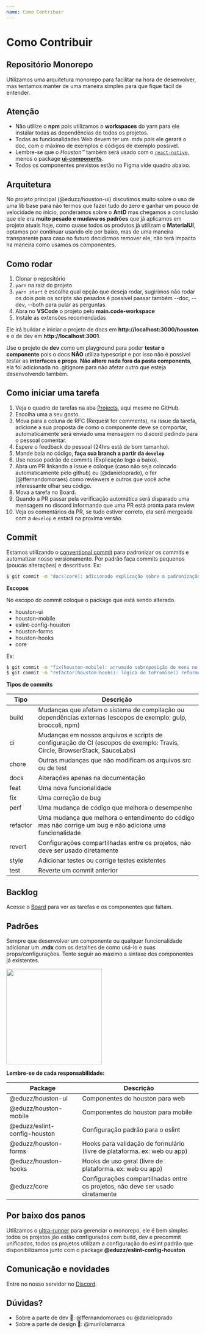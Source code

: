 ```yaml
---
name: Como Contribuir
---
```


# Como Contribuir

## Repositório Monorepo

Utilizamos uma arquitetura monorepo para facilitar na hora de desenvolver,
mas tentamos manter de uma maneira simples para que fique fácil de entender.

## Atenção

- Não utilize o **npm** pois utilizamos o **workspaces** do yarn para ele instalar todas as dependências de todos os projetos.
- Todas as funcionalidades Web devem ter um .mdx pois ele gerará o doc, com o máximo de exemplos e códigos de exemplo possível.
- Lembre-se que o _Houston™️_ também será usado com o [`react-native`](https://reactnative.dev), menos o package [**ui-components**](https://github.com/eduzz/houston/tree/master/pages/ui-components).
- Todos os componentes previstos estão no Figma vide quadro abaixo.

## Arquitetura

No projeto principal (@eduzz/houston-ui) discutimos muito sobre o uso de uma lib base para não termos que fazer tudo
do zero e ganhar um pouco de velocidade no início, ponderamos sobre o **AntD** mas chegamos a conclusão que ele era
**muito pesado e mudava os padrões** que já aplicamos em projeto atuais hoje, como quase todos os produtos já utilizam
o **MaterialUI**, optamos por continuar usando ele por baixo, mas de uma maneira transparente para caso no futuro decidirmos
remover ele, não terá impacto na maneira como usamos os componentes.

## Como rodar

1. Clonar o repositório
2. `yarn` na raiz do projeto
3. `yarn start` e escolha qual opção que deseja rodar, sugirimos não rodar os dois pois os scripts são pesados
   é possível passar também --doc, --dev, --both para pular as perguntas.
4. Abra no **VSCode** o projeto pelo **main.code-workspace**
5. Instale as extensões recomendadas

Ele irá buildar e iniciar o projeto de docs em **http://localhost:3000/houston** e o de dev em **http://localhost:3001**.

Use o projeto de **dev** como um playground para poder **testar o componente** pois o docs **NÃO** utiliza typescript e
por isso não é possível testar as **interfaces e props**. **Não altere nada fora da pasta components**, ela foi adicionada no
.gitignore para não afetar outro que esteja desenvolvendo também.

## Como iniciar uma tarefa

1. Veja o quadro de tarefas na aba [Projects](https://github.com/eduzz/houston/projects/3), aqui mesmo no GitHub.
2. Escolha uma a seu gosto.
3. Mova para a coluna de RFC (Request for comments), na issue da tarefa, adicione a sua proposta de como o componente deve se comportar, automaticamente será enviado uma mensagem no discord pedindo para o pessoal comentar.
4. Espere o feedback do pessoal (24hrs está de bom tamanho).
5. Mande bala no código, **faça sua branch a partir da `develop`**
6. Use nosso padrão de commits (Explicação logo a baixo).
7. Abra um PR linkando a issue e coloque (caso não seja colocado automaticamente pelo github) eu (@danieloprado), o fer (@ffernandomoraes) como reviewers e outros que você ache interessante olhar seu código.
8. Mova a tarefa no Board.
9. Quando a PR passar pela verificação automática será disparado uma mensagem no discord informando que uma PR está pronta para review.
10. Veja os comentários da PR, se tudo estiver correto, ela será mergeada com a `develop` e estará na proxima versão.

## Commit

Estamos utilizando o [conventional commit](https://www.conventionalcommits.org/pt-br/v1.0.0/) para padronizar os commits e automatizar nosso versionamento.
Por padrão faça commits pequenos (poucas alterações) e descritivos. Ex:

```bash
$ git commit -m "docs(core): adicionado explicação sobre a padronização de commits"
```

**Escopos**

No escopo do commit coloque o package que está sendo alterado.

- houston-ui
- houston-mobile
- eslint-config-houston
- houston-forms
- houston-hooks
- core

Ex:

```bash
$ git commit -m "fix(houston-mobile): arrumado sobreposição do menu no mobile"
$ git commit -m "refactor(houston-hooks): lógica do toPromise() reformulada"
```

**Tipos de commits**

| Tipo     | Descrição                                                                                                                 |
| -------- | ------------------------------------------------------------------------------------------------------------------------- |
| build    | Mudanças que afetam o sistema de compilação ou dependências externas (escopos de exemplo: gulp, broccoli, npm)            |
| ci       | Mudanças em nossos arquivos e scripts de configuração de CI (escopos de exemplo: Travis, Circle, BrowserStack, SauceLabs) |
| chore    | Outras mudanças que não modificam os arquivos src ou de test                                                              |
| docs     | Alterações apenas na documentação                                                                                         |
| feat     | Uma nova funcionalidade                                                                                                   |
| fix      | Uma correção de bug                                                                                                       |
| perf     | Uma mudança de código que melhora o desempenho                                                                            |
| refactor | Uma mudança que melhora o entendimento do código mas não corrige um bug e não adiciona uma funcionalidade                 |
| revert   | Configurações compartilhadas entre os projetos, não deve ser usado diretamente                                            |
| style    | Adicionar testes ou corrige testes existentes                                                                             |
| test     | Reverte um commit anterior                                                                                                |

## Backlog

Acesse o [Board](https://github.com/eduzz/houston/projects/3) para ver as tarefas e os componentes que faltam.

## Padrões

Sempre que desenvolver um componente ou qualquer funcionalidade adicionar um **.mdx** com os detalhes de como usá-lo e
suas props/configurações. Tente seguir ao máximo a sintaxe dos componentes já existentes.

<img src='/houston/img/example.png' width='250' />

**Lembre-se de cada responsabilidade:**

| Package                      | Descrição                                                                      |
| ---------------------------- | ------------------------------------------------------------------------------ |
| @eduzz/houston-ui            | Componentes do houston para web                                                |
| @eduzz/houston-mobile        | Componentes do houston para mobile                                             |
| @eduzz/eslint-config-houston | Configuração padrão para o eslint                                              |
| @eduzz/houston-forms         | Hooks para validação de formulário (livre de plataforma. ex: web ou app)       |
| @eduzz/houston-hooks         | Hooks de uso geral (livre de plataforma. ex: web ou app)                       |
| @eduzz/core                  | Configurações compartilhadas entre os projetos, não deve ser usado diretamente |

## Por baixo dos panos

Utilizamos o [ultra-runner](https://www.npmjs.com/package/ultra-runner) para gerenciar o monorepo, ele é bem simples
todos os projetos jão estão configurados com build, dev e precommit unificados, todos os projetos utilizam a configuração do eslint
padrão que disponibilizamos junto com o package **@eduzz/eslint-config-houston**

## Comunicação e novidades

Entre no nosso servidor no [Discord](https://discord.gg/EeCnYRsCkX).

## Dúvidas?

- Sobre a parte de dev 💪: @ffernandomoraes ou @danieloprado
- Sobre a parte de design 🌈: @murilolamarca
